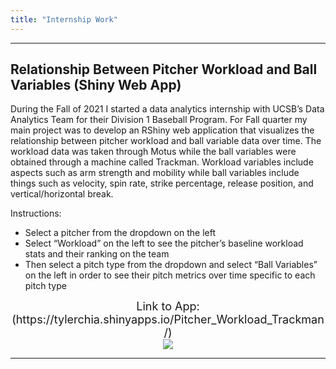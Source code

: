 ```yaml
---
title: "Internship Work"
---
```

*****

## Relationship Between Pitcher Workload and Ball Variables (Shiny Web App) <i class="fab fa-r-project"></I>

During the Fall of 2021 I started a data analytics internship with UCSB's Data Analytics Team for their Division 1 Baseball Program.  For Fall quarter my main project was to develop an RShiny web application that visualizes the relationship between pitcher workload and ball variable data over time.  The workload data was taken through Motus while the ball variables were obtained through a machine called Trackman.  Workload variables include aspects such as arm strength and mobility while ball variables include things such as velocity, spin rate, strike percentage, release position, and vertical/horizontal break.

Instructions:

- Select a pitcher from the dropdown on the left
- Select “Workload” on the left to see the pitcher’s baseline workload stats and their ranking on the team
- Then select a pitch type from the dropdown and select “Ball Variables” on the left in order to see their pitch metrics over time specific to each pitch type

<center>
<font size="4">
Link to App: (https://tylerchia.shinyapps.io/Pitcher_Workload_Trackman/)
</font>
</center>

<center>
![](./data/workloadapp.png)
</center>

************